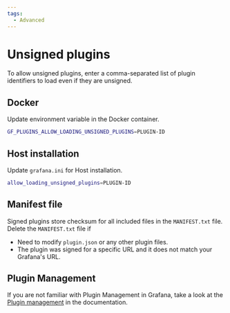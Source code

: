 ```yaml
---
tags:
  - Advanced
---
```


# Unsigned plugins

To allow unsigned plugins, enter a comma-separated list of plugin identifiers to load even if they are unsigned.

## Docker

Update environment variable in the Docker container.

```sh
GF_PLUGINS_ALLOW_LOADING_UNSIGNED_PLUGINS=PLUGIN-ID
```

## Host installation

Update `grafana.ini` for Host installation.

```sh
allow_loading_unsigned_plugins=PLUGIN-ID
```

## Manifest file

Signed plugins store checksum for all included files in the `MANIFEST.txt` file. Delete the `MANIFEST.txt` file if

- Need to modify `plugin.json` or any other plugin files.
- The plugin was signed for a specific URL and it does not match your Grafana's URL.

## Plugin Management

If you are not familiar with Plugin Management in Grafana, take a look at the [Plugin management](https://grafana.com/docs/grafana/latest/administration/plugin-management/) in the documentation.
